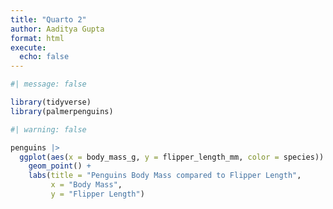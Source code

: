 ```yaml
---
title: "Quarto 2"
author: Aaditya Gupta
format: html
execute: 
  echo: false
---
```


```r
#| message: false

library(tidyverse)
library(palmerpenguins)
```

```r
#| warning: false

penguins |> 
  ggplot(aes(x = body_mass_g, y = flipper_length_mm, color = species)) +
    geom_point() +
    labs(title = "Penguins Body Mass compared to Flipper Length", 
         x = "Body Mass", 
         y = "Flipper Length")
```
